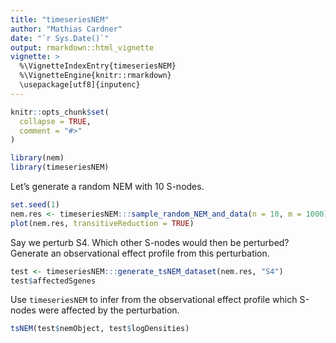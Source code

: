 ```yaml
---
title: "timeseriesNEM"
author: "Mathias Cardner"
date: "`r Sys.Date()`"
output: rmarkdown::html_vignette
vignette: >
  %\VignetteIndexEntry{timeseriesNEM}
  %\VignetteEngine{knitr::rmarkdown}
  \usepackage[utf8]{inputenc}
---
```


```r
knitr::opts_chunk$set(
  collapse = TRUE,
  comment = "#>"
)
```

```r
library(nem)
library(timeseriesNEM)
```

Let's generate a random NEM with 10 S-nodes.

```r
set.seed(1)
nem.res <- timeseriesNEM:::sample_random_NEM_and_data(n = 10, m = 1000)
plot(nem.res, transitiveReduction = TRUE)
```

Say we perturb S4. Which other S-nodes would then be perturbed? Generate an observational effect profile from this perturbation.

```r
test <- timeseriesNEM:::generate_tsNEM_dataset(nem.res, "S4")
test$affectedSgenes
```

Use `timeseriesNEM` to infer from the observational effect profile which S-nodes were affected by the perturbation.

```r
tsNEM(test$nemObject, test$logDensities)
```
